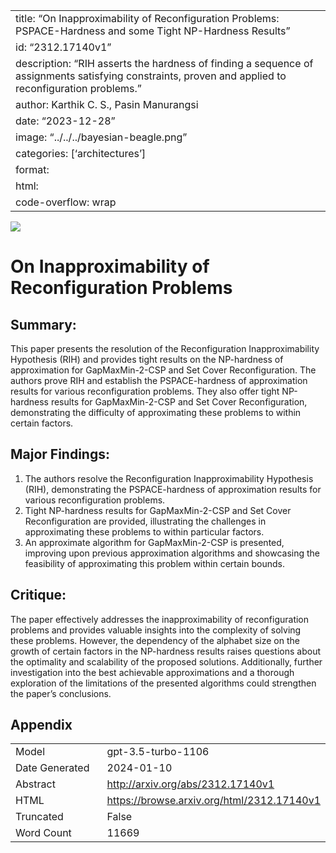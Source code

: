 
---
title: "On Inapproximability of Reconfiguration Problems: PSPACE-Hardness and some Tight NP-Hardness Results"
id: "2312.17140v1"
description: "RIH asserts the hardness of finding a sequence of assignments satisfying constraints, proven and applied to reconfiguration problems."
author: Karthik C. S., Pasin Manurangsi
date: "2023-12-28"
image: "../../../bayesian-beagle.png"
categories: ['architectures']
format:
  html:
    code-overflow: wrap
---

![](None)

# On Inapproximability of Reconfiguration Problems

## **Summary:**
This paper presents the resolution of the Reconfiguration Inapproximability Hypothesis (RIH) and provides tight results on the NP-hardness of approximation for GapMaxMin-2-CSP and Set Cover Reconfiguration. The authors prove RIH and establish the PSPACE-hardness of approximation results for various reconfiguration problems. They also offer tight NP-hardness results for GapMaxMin-2-CSP and Set Cover Reconfiguration, demonstrating the difficulty of approximating these problems to within certain factors.

## **Major Findings:**
1. The authors resolve the Reconfiguration Inapproximability Hypothesis (RIH), demonstrating the PSPACE-hardness of approximation results for various reconfiguration problems.
2. Tight NP-hardness results for GapMaxMin-2-CSP and Set Cover Reconfiguration are provided, illustrating the challenges in approximating these problems to within particular factors.
3. An approximate algorithm for GapMaxMin-2-CSP is presented, improving upon previous approximation algorithms and showcasing the feasibility of approximating this problem within certain bounds.

## **Critique:**
The paper effectively addresses the inapproximability of reconfiguration problems and provides valuable insights into the complexity of solving these problems. However, the dependency of the alphabet size on the growth of certain factors in the NP-hardness results raises questions about the optimality and scalability of the proposed solutions. Additionally, further investigation into the best achievable approximations and a thorough exploration of the limitations of the presented algorithms could strengthen the paper's conclusions.

## Appendix

|          |          |
|----------|----------|
| Model     | gpt-3.5-turbo-1106       |
| Date Generated     | 2024-01-10       |
| Abstract | [http://arxiv.org/abs/2312.17140v1](http://arxiv.org/abs/2312.17140v1)        |
| HTML     | [https://browse.arxiv.org/html/2312.17140v1](https://browse.arxiv.org/html/2312.17140v1)       |
| Truncated       | False       |
| Word Count       | 11669       |